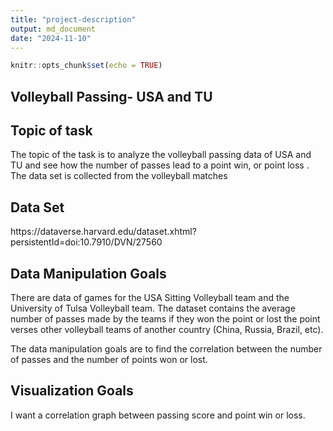 ```yaml
---
title: "project-description"
output: md_document
date: "2024-11-10"
---
```


```r
knitr::opts_chunk$set(echo = TRUE)
```

## Volleyball Passing- USA and TU


## Topic of task

The topic of the task is to analyze the volleyball passing data of USA and TU and see how the number of passes lead to a point win, or point loss . The data set is collected from the volleyball matches

## Data Set
https://dataverse.harvard.edu/dataset.xhtml?persistentId=doi:10.7910/DVN/27560

## Data Manipulation Goals
There are data of games for the USA Sitting Volleyball team and the University of Tulsa Volleyball team. The dataset contains the average number of passes made by the teams if they won the point or lost the point verses other volleyball teams of another country (China, Russia, Brazil, etc).

The data manipulation goals are to find the correlation between the number of passes and the number of points won or lost.


## Visualization Goals
I want a correlation graph between passing score and point win or loss.
